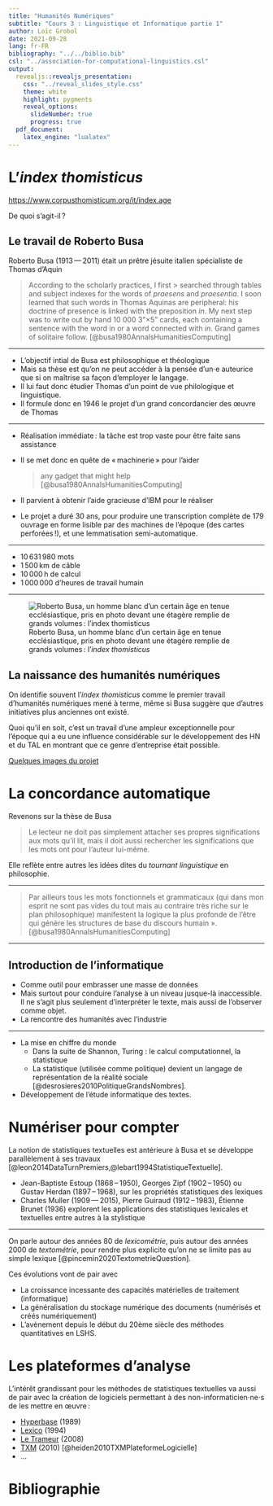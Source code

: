 ```yaml
---
title: "Humanités Numériques"
subtitle: "Cours 3 : Linguistique et Informatique partie 1"
author: Loïc Grobol
date: 2021-09-28
lang: fr-FR
bibliography: "../../biblio.bib"
csl: "../association-for-computational-linguistics.csl"
output:
  revealjs::revealjs_presentation:
    css: "../reveal_slides_style.css"
    theme: white
    highlight: pygments
    reveal_options:
      slideNumber: true
      progress: true
  pdf_document:
    latex_engine: "lualatex"
---
```


[comment]: <> "LTeX: language=fr"

# L'*index thomisticus*

<https://www.corpusthomisticum.org/it/index.age>

De quoi s'agit-il ?

## Le travail de Roberto Busa

Roberto Busa (1913 — 2011) était un prêtre jésuite italien spécialiste de Thomas d'Aquin

[comment]: <> "LTeX: language=en"

> According to the scholarly practices, I first > searched through tables and subject indexes for
> the words of *praesens* and *praesentia*. I soon learned that such words in Thomas
> Aquinas are peripheral: his doctrine of presence is linked with the preposition *in*. My next step
> was to write out by hand 10 000 3"×5" cards, each containing a sentence with the word in or a word
> connected with *in*. Grand games of solitaire follow.  [@busa1980AnnalsHumanitiesComputing]

[comment]: <> "LTeX: language=fr"

---

- L'objectif intial de Busa est philosophique et théologique
- Mais sa thèse est qu'on ne peut accéder à la pensée d'un⋅e auteurice que si on maîtrise sa façon
  d'employer le langage.
- Il lui faut donc étudier Thomas d'un point de vue philologique et linguistique.
- Il formule donc en 1946 le projet d'un grand concordancier des œuvre de Thomas

---

- Réalisation immédiate : la tâche est trop vaste pour être faite sans assistance
- Il se met donc en quête de « machinerie » pour l'aider

  > any gadget that might help [@busa1980AnnalsHumanitiesComputing]
- Il parvient à obtenir l'aide gracieuse d'IBM pour le réaliser
- Le projet a duré 30 ans, pour produire une transcription complète de 179 ouvrage en forme lisible
  par des machines de l'époque (des cartes perforées !), et une lemmatisation semi-automatique.

---

- 10 631 980 mots
- 1 500 km de câble
- 10 000 h de calcul
- 1 000 000 d'heures de travail humain

---

<div style= "float:center;position:relative;">
![Roberto Busa, un homme blanc d'un certain âge en tenue ecclésiastique, pris en photo devant une étagère remplie de grands volumes : l'*index thomisticus*](pics/Roberto_busa_e_index_thomisticus.jpg)
</div>

## La naissance des humanités numériques

On identifie souvent l'*index thomisticus* comme le premier travail d'humanités numériques mené à
terme, même si Busa suggère que d'autres initiatives plus anciennes ont existé.

Quoi qu'il en soit, c'est un travail d'une ampleur exceptionnelle pour l'époque qui a eu une
influence considérable sur le développement des HN et du TAL en montrant que ce genre d'entreprise
était possible.

[Quelques images du projet](http://melissaterras.blogspot.com/2013/10/for-ada-lovelace-day-father-busas.html)

# La concordance automatique

Revenons sur la thèse de Busa

> Le lecteur ne doit pas simplement attacher ses propres significations aux mots
> qu’il lit, mais il doit aussi rechercher les significations que les mots ont pour
> l’auteur lui-même.

Elle reflète entre autres les idées dites du *tournant linguistique* en philosophie.

---

> Par ailleurs tous les mots fonctionnels et grammaticaux (qui dans mon esprit ne sont pas vides du
> tout mais au contraire très riche sur le plan philosophique) manifestent la logique la plus
> profonde de l’être qui génère les structures de base du discours humain ».
> [@busa1980AnnalsHumanitiesComputing]

---

## Introduction de l'informatique

- Comme outil pour embrasser une masse de données
- Mais surtout pour conduire l’analyse à un niveau jusque-là inaccessible. Il ne s’agit plus
  seulement d’interpréter le texte, mais aussi de l’observer comme objet.
- La rencontre des humanités avec l’industrie

---

- La mise en chiffre du monde
  - Dans la suite de Shannon, Turing : le calcul computationnel, la statistique
  - La statistique (utilisée comme politique) devient un langage de représentation de la réalité
    sociale [@desrosieres2010PolitiqueGrandsNombres].
- Développement de l’étude informatique des textes.

# Numériser pour compter

La notion de statistiques textuelles est antérieure à Busa et se développe parallèlement à ses
travaux [@leon2014DataTurnPremiers,@lebart1994StatistiqueTextuelle].

- Jean-Baptiste Estoup (1868 – 1950), Georges Zipf (1902 – 1950) ou Gustav Herdan (1897 – 1968), sur
  les propriétés statistiques des lexiques
- Charles Muller (1909 — 2015), Pierre Guiraud (1912 – 1983), Étienne Brunet (1936) explorent les
  applications des statistiques lexicales et textuelles entre autres à la stylistique

---

On parle autour des années 80 de *lexicométrie*, puis autour des années 2000 de *textométrie*, pour
rendre plus explicite qu'on ne se limite pas au simple lexique [@pincemin2020TextometrieQuestion].

Ces évolutions vont de pair avec

- La croissance incessante des capacités matérielles de traitement (informatique)
- La généralisation du stockage numérique des documents (numérisés et créés numériquement)
- L'avènement depuis le début du 20ème siècle des méthodes quantitatives en LSHS.

# Les plateformes d'analyse

L'intérêt grandissant pour les méthodes de statistiques textuelles va aussi de pair avec la création
de logiciels permettant à des non-informaticien⋅ne⋅s de les mettre en œuvre :

- [Hyperbase](http://hyperbase.unice.fr) (1989)
- [Lexico](http://lexi-co.com) (1994)
- [Le Trameur](http://www.tal.univ-paris3.fr/trameur/) (2008)
- [TXM](http://textometrie.ens-lyon.fr) (2010) [@heiden2010TXMPlateformeLogicielle]
- …

# Bibliographie

::: {#refs}
:::
